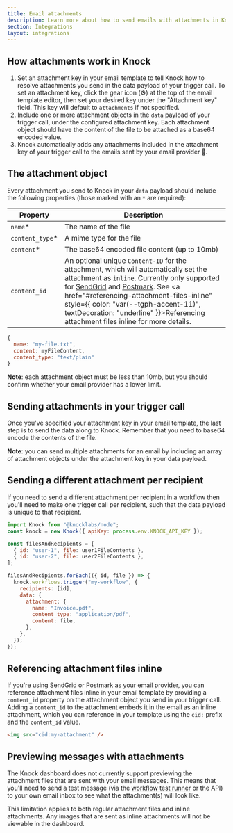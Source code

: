 ```yaml
---
title: Email attachments
description: Learn more about how to send emails with attachments in Knock.
section: Integrations
layout: integrations
---
```


## How attachments work in Knock

1. Set an attachment key in your email template to tell Knock how to resolve attachments you send in the data payload of your trigger call. To set an attachment key, click the gear icon (⚙️) at the top of the email template editor, then set your desired key under the "Attachment key" field. This key will default to `attachments` if not specified.
2. Include one or more attachment objects in the `data` payload of your trigger call, under the configured attachment key. Each attachment object should have the content of the file to be attached as a base64 encoded value.
3. Knock automatically adds any attachments included in the attachment key of your trigger call to the emails sent by your email provider 🎉.

## The attachment object

Every attachment you send to Knock in your `data` payload should include the following properties (those marked with an `*` are required):

| Property         | Description                                                                                                                                                                                                                                                                                                                                                                                                           |
| ---------------- | --------------------------------------------------------------------------------------------------------------------------------------------------------------------------------------------------------------------------------------------------------------------------------------------------------------------------------------------------------------------------------------------------------------------- |
| `name`\*         | The name of the file                                                                                                                                                                                                                                                                                                                                                                                                  |
| `content_type`\* | A mime type for the file                                                                                                                                                                                                                                                                                                                                                                                              |
| `content`\*      | The base64 encoded file content (up to 10mb)                                                                                                                                                                                                                                                                                                                                                                          |
| `content_id`     | An optional unique `Content-ID` for the attachment, which will automatically set the attachment as `inline`. Currently only supported for [SendGrid](/integrations/email/sendgrid) and [Postmark](/integrations/email/postmark). See <a href="#referencing-attachment-files-inline" style={{ color: "var(--tgph-accent-11)", textDecoration: "underline" }}>Referencing attachment files inline</a> for more details. |

```js title="An example attachment object"
{
  name: "my-file.txt",
  content: myFileContent,
  content_type: "text/plain"
}
```

**Note**: each attachment object must be less than 10mb, but you should confirm whether your email provider has a lower limit.

## Sending attachments in your trigger call

Once you've specified your attachment key in your email template, the last step is to send the data along to Knock. Remember that you need to base64 encode the contents of the file.

<MultiLangCodeBlock
  title="Sending attachment data"
  snippet="workflows.trigger-with-attachment"
/>

**Note**: you can send multiple attachments for an email by including an array of attachment objects under the attachment key in your data payload.

## Sending a different attachment per recipient

If you need to send a different attachment per recipient in a workflow then you'll need to make one trigger call per recipient, such that the data payload is unique to that recipient.

```js title="Unique attachments per recipient"
import Knock from "@knocklabs/node";
const knock = new Knock({ apiKey: process.env.KNOCK_API_KEY });

const filesAndRecipients = [
  { id: "user-1", file: user1FileContents },
  { id: "user-2", file: user2FileContents },
];

filesAndRecipients.forEach(({ id, file }) => {
  knock.workflows.trigger("my-workflow", {
    recipients: [id],
    data: {
      attachment: {
        name: "Invoice.pdf",
        content_type: "application/pdf",
        content: file,
      },
    },
  });
});
```

## Referencing attachment files inline

If you're using SendGrid or Postmark as your email provider, you can reference attachment files inline in your email template by providing a `content_id` property on the attachment object you send in your trigger call. Adding a `content_id` to the attachment embeds it in the email as an inline attachment, which you can reference in your template using the `cid:` prefix and the `content_id` value.

```html title="Referencing an attachment file inline"
<img src="cid:my-attachment" />
```

## Previewing messages with attachments

The Knock dashboard does not currently support previewing the attachment files that are sent with your email messages. This means that you'll need to send a test message (via the [workflow test runner](/send-notifications/testing-workflows) or the API) to your own email inbox to see what the attachment(s) will look like.

This limitation applies to both regular attachment files and inline attachments. Any images that are sent as inline attachments will not be viewable in the dashboard.
